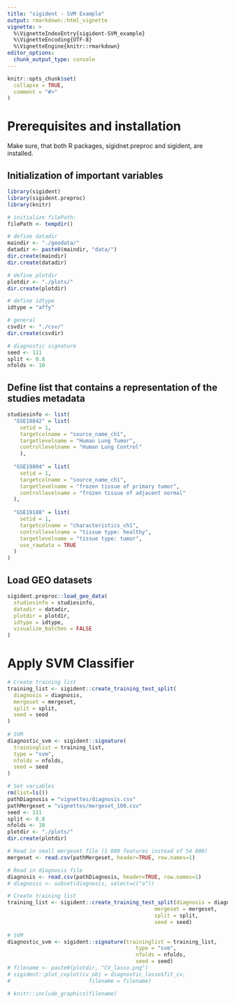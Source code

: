 ```yaml
---
title: "sigident - SVM Example"
output: rmarkdown::html_vignette
vignette: >
  %\VignetteIndexEntry{sigident-SVM_example}
  %\VignetteEncoding{UTF-8}
  %\VignetteEngine{knitr::rmarkdown}
editor_options: 
  chunk_output_type: console
---
```


```r
knitr::opts_chunk$set(
  collapse = TRUE,
  comment = "#>"
)
```

# Prerequisites and installation 

Make sure, that both R packages, sigidnet.preproc and sigident, are installed.

## Initialization of important variables

```r
library(sigident)
library(sigident.preproc)
library(knitr)

# initialize filePath:
filePath <- tempdir()

# define datadir
maindir <- "./geodata/"
datadir <- paste0(maindir, "data/")
dir.create(maindir)
dir.create(datadir)

# define plotdir
plotdir <- "./plots/"
dir.create(plotdir)

# define idtype
idtype = "affy"

# general
csvdir <- "./csv/"
dir.create(csvdir)

# diagnostic signature
seed <- 111
split <- 0.8
nfolds <- 10
```

## Define list that contains a representation of the studies metadata

```r
studiesinfo <- list(
  "GSE18842" = list(
    setid = 1,
    targetcolname = "source_name_ch1",
    targetlevelname = "Human Lung Tumor",
    controllevelname = "Human Lung Control"
    ),
  
  "GSE19804" = list(
    setid = 1,
    targetcolname = "source_name_ch1",
    targetlevelname = "frozen tissue of primary tumor",
    controllevelname = "frozen tissue of adjacent normal"
  ),
  
  "GSE19188" = list(
    setid = 1,
    targetcolname = "characteristics_ch1",
    controllevelname = "tissue type: healthy",
    targetlevelname = "tissue type: tumor",
    use_rawdata = TRUE
  )
)
```

## Load GEO datasets

```r
sigident.preproc::load_geo_data(
  studiesinfo = studiesinfo,
  datadir = datadir,
  plotdir = plotdir,
  idtype = idtype,
  visualize_batches = FALSE
) 
```

# Apply SVM Classifier

```r
# Create training list
training_list <- sigident::create_training_test_split(
  diagnosis = diagnosis,
  mergeset = mergeset,
  split = split,
  seed = seed
)
                                               
# SVM
diagnostic_svm <- sigident::signature(
  traininglist = training_list,
  type = "svm",
  nfolds = nfolds,
  seed = seed
)
```


```r
# Set variables
rm(list=ls())
pathDiagnosis = "vignettes/diagnosis.csv"
pathMergeset = "vignettes/mergeset_100.csv"
seed <- 111
split <- 0.8
nfolds <- 10
plotdir <- "./plots/"
dir.create(plotdir)

# Read in small mergeset file (1 000 features instead of 54 000)
mergeset <- read.csv(pathMergeset, header=TRUE, row.names=1)

# Read in diagnosis file
diagnosis <- read.csv(pathDiagnosis, header=TRUE, row.names=1)
# diagnosis <- subset(diagnosis, select=c("a"))

# Create training list
training_list <- sigident::create_training_test_split(diagnosis = diagnosis,
                                               mergeset = mergeset,
                                               split = split,
                                               seed = seed)
                                               
# SVM
diagnostic_svm <- sigident::signature(traininglist = training_list,
                                         type = "svm",
                                         nfolds = nfolds,
                                         seed = seed)
# filename <- paste0(plotdir, "CV_lasso.png")
# sigident::plot_cvplot(cv_obj = diagnostic_lasso$fit_cv,
#                         filename = filename)

# knitr::include_graphics(filename)

```

